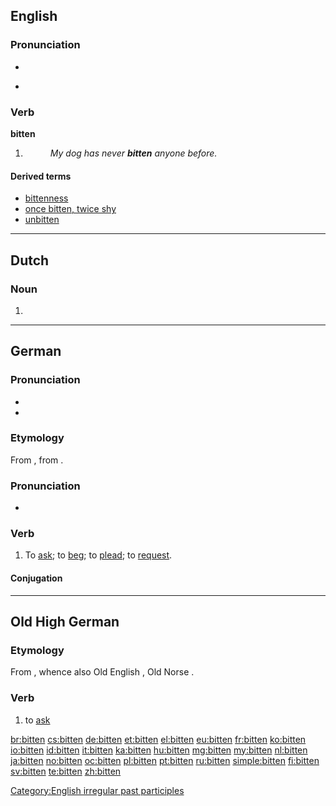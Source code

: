 {{also|Bitten}}
==English==

===Pronunciation===
* {{IPA|/ˈbɪtən/}}
* {{a|US}} {{IPA|/ˈbɪtⁿn̩/}}
*: {{rhymes|ɪtən}}

===Verb===
'''bitten'''

# {{past participle of|bite}}
#: ''My dog has never '''bitten''' anyone before.''

====Derived terms====
* [[bittenness]]
* [[once bitten, twice shy]]
* [[unbitten]]

[[Category:English irregular past participles]]

----

==Dutch==

===Noun===
{{head|nl}}

# {{nl-noun-form|pl=1|bit}}

----

==German==

===Pronunciation===
* {{IPA|/'bɪtn̩/|ˈbɪtən|lang=de}}
* {{audio|De-bitten.ogg|audio}}

===Etymology===
From {{etyl|goh|de}} {{term|bitten|lang=goh}}, from {{etyl|gem-pro|de}} {{recons|bidjanan|lang=gem-pro}}.

===Pronunciation===
* {{audio|De-at-bitten.ogg|audio (Austria)}}

===Verb===
{{de-verb}}

# {{transitive|or|intransitive}} To [[ask]]; to [[beg]]; to [[plead]]; to [[request]].

====Conjugation====
{{de-conj-strong|bitt|bat|gebeten|h|e||bät|a}}

----

==Old High German==

===Etymology===
From {{etyl|gem-pro|goh}} {{recons|bidjanan|lang=gem-pro}}, whence also Old English {{term|biddan|lang=ang}}, Old Norse {{term|biðja|lang=non}}.

===Verb===
{{head|goh|verb}}

# to [[ask]]

[[br:bitten]]
[[cs:bitten]]
[[de:bitten]]
[[et:bitten]]
[[el:bitten]]
[[eu:bitten]]
[[fr:bitten]]
[[ko:bitten]]
[[io:bitten]]
[[id:bitten]]
[[it:bitten]]
[[ka:bitten]]
[[hu:bitten]]
[[mg:bitten]]
[[my:bitten]]
[[nl:bitten]]
[[ja:bitten]]
[[no:bitten]]
[[oc:bitten]]
[[pl:bitten]]
[[pt:bitten]]
[[ru:bitten]]
[[simple:bitten]]
[[fi:bitten]]
[[sv:bitten]]
[[te:bitten]]
[[zh:bitten]]